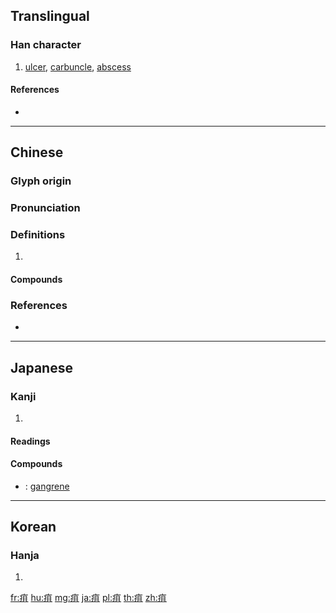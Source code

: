 {{character info/new}}
==Translingual==

===Han character===
{{Han char|rn=104|rad=疒|as=05|sn=10|four=00117|canj=KBM|ids=⿸疒且}}

# [[ulcer]], [[carbuncle]], [[abscess]]

====References====
* {{Han ref|kx=0771.160|dkj=22106|dj=1181.190|hdz=42666.020|uh=75BD|ud=30141|bh=AF6A|bd=44906}}

----

==Chinese==
{{zh-forms}}

===Glyph origin===
{{Han etym}}

===Pronunciation===
{{zh-pron
|m=jū
|c=zeoi1,ceoi1
|mc=y
|oc=y
|cat=
}}

===Definitions===
{{zh-hanzi}}

# {{rfdef|zh}}

====Compounds====
{{zh-der|串疽|吮疽|壞疽|夭疽|決癰潰疽|炭疽病|瘭疽|癰疽|馬鼻疽}}

===References===
* {{R:yue:Hanzi}}

----

==Japanese==

===Kanji===
{{ja-kanji|grade=|rs=疒05}}

# {{defn|lang=ja|sort=疒05}}

====Readings====
{{ja-readings|goon=[[そ]] (so)|kanon=[[しょ]] (sho)|kun=[[かさ]] (kasa)}}

====Compounds====
* {{ja-r|壊疽|えそ}}: [[gangrene]]

----

==Korean==

===Hanja===
{{ko-hanja|hangeul=저|eumhun=|rv=jeo|mr=chŏ|y=ce}}

# {{defn|lang=ko|sort=疒05}}

[[fr:疽]]
[[hu:疽]]
[[mg:疽]]
[[ja:疽]]
[[pl:疽]]
[[th:疽]]
[[zh:疽]]